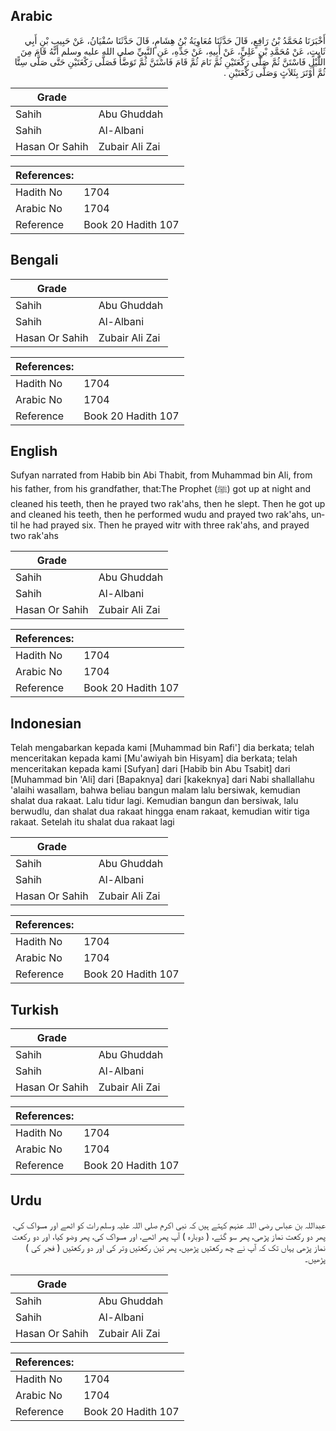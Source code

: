 ## Arabic


<div dir="rtl" lang="ar" style={{fontSize:'larger',backgroundColor:'#f8f9fa',padding:20}}>
أَخْبَرَنَا مُحَمَّدُ بْنُ رَافِعٍ، قَالَ حَدَّثَنَا مُعَاوِيَةُ بْنُ هِشَامٍ، قَالَ حَدَّثَنَا سُفْيَانُ، عَنْ حَبِيبِ بْنِ أَبِي ثَابِتٍ، عَنْ مُحَمَّدِ بْنِ عَلِيٍّ، عَنْ أَبِيهِ، عَنْ جَدِّهِ، عَنِ النَّبِيِّ صلى الله عليه وسلم أَنَّهُ قَامَ مِنَ اللَّيْلِ فَاسْتَنَّ ثُمَّ صَلَّى رَكْعَتَيْنِ ثُمَّ نَامَ ثُمَّ قَامَ فَاسْتَنَّ ثُمَّ تَوَضَّأَ فَصَلَّى رَكْعَتَيْنِ حَتَّى صَلَّى سِتًّا ثُمَّ أَوْتَرَ بِثَلاَثٍ وَصَلَّى رَكْعَتَيْنِ ‏.‏
</div>
<div style={{backgroundColor:'#f8f9fa',padding:20, marginBottom: 10}}><table> <thead> <tr> <th>Grade</th> <th></th> </tr> </thead> <tbody> <tr><td>Sahih</td><td>Abu Ghuddah</td></tr><tr><td>Sahih</td><td>Al-Albani</td></tr><tr><td>Hasan Or Sahih</td><td>Zubair Ali Zai</td></tr></tbody></table><table> <thead> <tr> <th>References:</th> <th></th> </tr> </thead> <tbody><tr><td>Hadith No</td><td>1704</td></tr><tr><td>Arabic No</td><td>1704</td></tr><tr><td>Reference</td><td>Book 20 Hadith 107</td></tr></tbody></table></div>

## Bengali


<div dir="ltr" lang="bn" style={{fontSize:'larger',backgroundColor:'#f8f9fa',padding:20}}>

</div>
<div style={{backgroundColor:'#f8f9fa',padding:20, marginBottom: 10}}><table> <thead> <tr> <th>Grade</th> <th></th> </tr> </thead> <tbody> <tr><td>Sahih</td><td>Abu Ghuddah</td></tr><tr><td>Sahih</td><td>Al-Albani</td></tr><tr><td>Hasan Or Sahih</td><td>Zubair Ali Zai</td></tr></tbody></table><table> <thead> <tr> <th>References:</th> <th></th> </tr> </thead> <tbody><tr><td>Hadith No</td><td>1704</td></tr><tr><td>Arabic No</td><td>1704</td></tr><tr><td>Reference</td><td>Book 20 Hadith 107</td></tr></tbody></table></div>

## English


<div dir="ltr" lang="en" style={{fontSize:'larger',backgroundColor:'#f8f9fa',padding:20}}>
Sufyan narrated from Habib bin Abi Thabit, from Muhammad bin Ali, from his father, from his grandfather, that:The Prophet (ﷺ) got up at night and cleaned his teeth, then he prayed two rak'ahs, then he slept. Then he got up and cleaned his teeth, then he performed wudu and prayed two rak'ahs, until he had prayed six. Then he prayed witr with three rak'ahs, and prayed two rak'ahs
</div>
<div style={{backgroundColor:'#f8f9fa',padding:20, marginBottom: 10}}><table> <thead> <tr> <th>Grade</th> <th></th> </tr> </thead> <tbody> <tr><td>Sahih</td><td>Abu Ghuddah</td></tr><tr><td>Sahih</td><td>Al-Albani</td></tr><tr><td>Hasan Or Sahih</td><td>Zubair Ali Zai</td></tr></tbody></table><table> <thead> <tr> <th>References:</th> <th></th> </tr> </thead> <tbody><tr><td>Hadith No</td><td>1704</td></tr><tr><td>Arabic No</td><td>1704</td></tr><tr><td>Reference</td><td>Book 20 Hadith 107</td></tr></tbody></table></div>

## Indonesian


<div dir="ltr" lang="id" style={{fontSize:'larger',backgroundColor:'#f8f9fa',padding:20}}>
Telah mengabarkan kepada kami [Muhammad bin Rafi'] dia berkata; telah menceritakan kepada kami [Mu'awiyah bin Hisyam] dia berkata; telah menceritakan kepada kami [Sufyan] dari [Habib bin Abu Tsabit] dari [Muhammad bin 'Ali] dari [Bapaknya] dari [kakeknya] dari Nabi shallallahu 'alaihi wasallam, bahwa beliau bangun malam lalu bersiwak, kemudian shalat dua rakaat. Lalu tidur lagi. Kemudian bangun dan bersiwak, lalu berwudlu, dan shalat dua rakaat hingga enam rakaat, kemudian witir tiga rakaat. Setelah itu shalat dua rakaat lagi
</div>
<div style={{backgroundColor:'#f8f9fa',padding:20, marginBottom: 10}}><table> <thead> <tr> <th>Grade</th> <th></th> </tr> </thead> <tbody> <tr><td>Sahih</td><td>Abu Ghuddah</td></tr><tr><td>Sahih</td><td>Al-Albani</td></tr><tr><td>Hasan Or Sahih</td><td>Zubair Ali Zai</td></tr></tbody></table><table> <thead> <tr> <th>References:</th> <th></th> </tr> </thead> <tbody><tr><td>Hadith No</td><td>1704</td></tr><tr><td>Arabic No</td><td>1704</td></tr><tr><td>Reference</td><td>Book 20 Hadith 107</td></tr></tbody></table></div>

## Turkish


<div dir="ltr" lang="tr" style={{fontSize:'larger',backgroundColor:'#f8f9fa',padding:20}}>

</div>
<div style={{backgroundColor:'#f8f9fa',padding:20, marginBottom: 10}}><table> <thead> <tr> <th>Grade</th> <th></th> </tr> </thead> <tbody> <tr><td>Sahih</td><td>Abu Ghuddah</td></tr><tr><td>Sahih</td><td>Al-Albani</td></tr><tr><td>Hasan Or Sahih</td><td>Zubair Ali Zai</td></tr></tbody></table><table> <thead> <tr> <th>References:</th> <th></th> </tr> </thead> <tbody><tr><td>Hadith No</td><td>1704</td></tr><tr><td>Arabic No</td><td>1704</td></tr><tr><td>Reference</td><td>Book 20 Hadith 107</td></tr></tbody></table></div>

## Urdu


<div dir="rtl" lang="ur" style={{fontSize:'larger',backgroundColor:'#f8f9fa',padding:20}}>
عبداللہ بن عباس رضی اللہ عنہم کہتے ہیں کہ نبی اکرم صلی اللہ علیہ وسلم رات کو اٹھے اور مسواک کی، پھر دو رکعت نماز پڑھی، پھر سو گئے، ( دوبارہ ) آپ پھر اٹھے، اور مسواک کی، پھر وضو کیا، اور دو رکعت نماز پڑھی یہاں تک کہ آپ نے چھ رکعتیں پڑھیں، پھر تین رکعتیں وتر کی اور دو رکعتیں ( فجر کی ) پڑھیں۔
</div>
<div style={{backgroundColor:'#f8f9fa',padding:20, marginBottom: 10}}><table> <thead> <tr> <th>Grade</th> <th></th> </tr> </thead> <tbody> <tr><td>Sahih</td><td>Abu Ghuddah</td></tr><tr><td>Sahih</td><td>Al-Albani</td></tr><tr><td>Hasan Or Sahih</td><td>Zubair Ali Zai</td></tr></tbody></table><table> <thead> <tr> <th>References:</th> <th></th> </tr> </thead> <tbody><tr><td>Hadith No</td><td>1704</td></tr><tr><td>Arabic No</td><td>1704</td></tr><tr><td>Reference</td><td>Book 20 Hadith 107</td></tr></tbody></table></div>